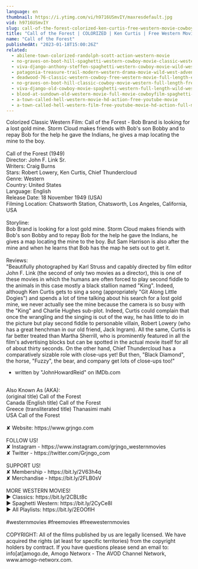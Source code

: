 ```yaml
---
language: en
thumbnail: https://i.ytimg.com/vi/h9716USmvIY/maxresdefault.jpg
vid: h9716USmvIY
slug: call-of-the-forest-colorized-ken-curtis-free-western-movie-cowboy-film
title: "Call of the Forest | COLORIZED | Ken Curtis | Free Western Movie | Cowboy Film"
name: "Call of the Forest"
publishedAt: "2023-01-18T15:00:26Z"
related:
  - abilene-town-colorized-randolph-scott-action-western-movie
  - no-graves-on-boot-hill-spaghetti-western-cowboy-movie-classic-western-english
  - viva-django-anthony-steffen-spaghetti-western-cowboy-movie-wild-west-english
  - patagonia-treasure-trail-modern-western-drama-movie-wild-west-adventure-western-movies
  - deadwood-76-classic-western-cowboy-free-western-movie-full-length-english
  - no-graves-on-boot-hill-classic-cowboy-movie-western-full-length-free-western-movies
  - viva-django-old-cowboy-movie-spaghetti-western-full-length-wild-west-full-movies
  - blood-at-sundown-old-western-movie-full-movie-cowboyfilm-spaghetti-western-english
  - a-town-called-hell-western-movie-hd-action-free-youtube-movie
  - a-town-called-hell-western-film-free-youtube-movie-hd-action-full-movie
---
```


Colorized Classic Western Film: Call of the Forest - Bob Brand is looking for a lost gold mine. Storm Cloud makes friends with Bob's son Bobby and to repay Bob for the help he gave the Indians, he gives a map locating the mine to the boy.<br />
<br />
Call of the Forest (1949)<br />
Director: John F. Link Sr.<br />
Writers: Craig Burns<br />
Stars: Robert Lowery, Ken Curtis, Chief Thundercloud<br />
Genre: Western<br />
Country: United States<br />
Language: English<br />
Release Date: 18 November 1949 (USA)<br />
Filming Location: Chatsworth Station, Chatsworth, Los Angeles, California, USA<br />
<br />
Storyline:<br />
Bob Brand is looking for a lost gold mine. Storm Cloud makes friends with Bob's son Bobby and to repay Bob for the help he gave the Indians, he gives a map locating the mine to the boy. But Sam Harrison is also after the mine and when he learns that Bob has the map he sets out to get it.<br />
<br />
Reviews:<br />
"Beautifully photographed by Karl Struss and capably directed by film editor John F. Link (the second of only two movies as a director), this is one of these movies in which the humans are often forced to play second fiddle to the animals  in this case mostly a black stallion named "King". Indeed, although Ken Curtis gets to sing a song (appropriately "Git Along Little Dogies") and spends a lot of time talking about his search for a lost gold mine, we never actually see the mine because the camera is so busy with the "King" and Charlie Hughes sub-plot. Indeed, Curtis could complain that once the wrangling and the singing is out of the way, he has little to do in the picture but play second fiddle to personable villain, Robert Lowery (who has a great henchman in our old friend, Jack Ingram). All the same, Curtis is far better treated than Martha Sherrill, who is prominently featured in all the film's advertising blocks but can be spotted in the actual movie itself for all of about thirty seconds. On the other hand, Chief Thundercloud has a comparatively sizable role with close-ups yet! But then, "Black Diamond", the horse, "Fuzzy", the bear, and company get lots of close-ups too!"<br />
- written by "JohnHowardReid" on IMDb.com<br />
<br />
Also Known As (AKA):<br />
(original title) Call of the Forest<br />
Canada (English title) Call of the Forest<br />
Greece (transliterated title) Thanasimi mahi<br />
USA Call of the Forest<br />
<br />
✘ Website: https://www.grjngo.com<br />
<br />
FOLLOW US!<br />
✘ Instagram - https://www.instagram.com/grjngo_westernmovies<br />
✘ Twitter - https://twitter.com/Grjngo_com<br />
<br />
SUPPORT US!<br />
✘ Membership - https://bit.ly/2V63h4q<br />
✘ Merchandise - https://bit.ly/2FLB0sV<br />
<br />
MORE WESTERN MOVIES! <br />
► Classics: https://bit.ly/2CBLt8c <br />
► Spaghetti Western: https://bit.ly/2CyCe8I <br />
► All Playlists: https://bit.ly/2EOOfIH <br />
<br />
#westernmovies #freemovies #freewesternmovies<br />
<br />
COPYRIGHT: All of the films published by us are legally licensed. We have acquired the rights (at least for specific territories) from the copyright holders by contract. If you have questions please send an email to: info[at]amogo.de, Amogo Networx - The AVOD Channel Network, www.amogo-networx.com.